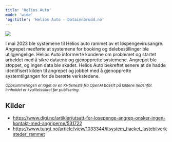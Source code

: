 ```yaml
---
title: 'Helios Auto'
mode: 'wide'
'og:title': 'Helios Auto - Datainnbrudd.no'
---
```


<Frame>
<img src="/images/helios.png" noZoom/>
</Frame>

I mai 2023 ble systemene til Helios auto rammet av et løspengevirusangre. Angrepet medførte at systemene for booking og delebestillinger ble utilgjengelige. Helios Auto informerte kundene om problemet og startet arbeidet med å sikre dataene og gjenopprette systemene. Angrepet ble stoppet, og ingen data ble skadet. Helios Auto bekreftet senere at de hadde identifisert kilden til angrepet og jobbet med å gjenopprette systemtilgangen for de berørte verkstedene.

<sup><i>Oppsummeringen er laget av en KI-tjeneste fra OpenAI basert på kildene nedenfor. Innholdet er kvalitetssikret før publisering.</i></sup>

## Kilder
- https://www.digi.no/artikler/utsatt-for-losepenge-angrep-onsker-ingen-kontakt-med-angriperne/531722
- https://www.tungt.no/article/view/1033344/itsystem_hacket_lastebilverksteder_rammet

